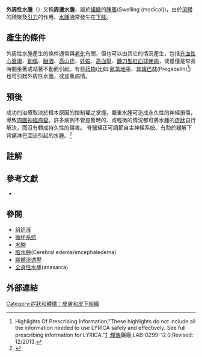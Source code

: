 {{Infobox medical condition (new)
 |name          = {{PAGENAME}}<br>({{lang|en|Peripheral edema}})
 |synonym       = Peripheral oedema (alternative spelling), dependent edema
 |image         = Combinpedal Right to Left.jpg
 |image_size    = 
 |alt           = 
 |caption       = 腿部[[水腫|水腫]]
 |pronounce     = 
 |specialty     = <!--from Wikidata; can be overwritten-->
 |symptoms      = 
 |complications = 
 |onset         = 
 |duration      = 
 |types         = 
 |causes        = 
 |risks         = 
 |diagnosis     = 
 |differential  = 
 |prevention    = 
 |treatment     = 
 |medication    = 
 |prognosis     = 
 |frequency     = 
 |deaths        = 
}}

'''外周性水腫'''（{{lang|en|peripheral edema}}）又稱'''周邊水腫'''，屬於[[组织_(生物学)|組織]]的[[腫脹|腫脹]](Swelling (medical))，由於[[流體|流體]]的積聚及[[引力|引力]]的作用、[[水腫|水腫]]通常發生在[[肢|下肢]]。

==產生的條件==
{{further|膠體滲透壓}}

外周性水腫產生的條件通常與[[老化|老化]]有關，但也可以由其它的情況產生，包括[[心衰竭|充血性心衰竭]]、[[創傷|創傷]]、[[酗酒|酗酒]]、[[高山症|高山症]]、[[妊娠|妊娠]]、[[高血壓|高血壓]]、[[鐮刀型紅血球疾病|鐮刀型紅血球疾病]]，或僅僅是常長時間坐著或站著不動而引起。有些[[药物|药物]](比如:[[氨氯地平|氨氯地平]]、[[普瑞巴林|普瑞巴林]](Pregabalin)<ref>Highlights Of Prescribing Information,"These highlights do not include all the information needed to use LYRICA safely and effectively. See full prescribing information for LYRICA."[http://www.pfizer.com/files/products/uspi_lyrica.pdf] {{Wayback|url=http://www.pfizer.com/files/products/uspi_lyrica.pdf |date=20110117000248 }},[[輝瑞|輝瑞]]藥廠,LAB-0299-12.0,Revised: 12/2013.</ref>)也可引起外周性水腫，或加重病情。

==預後==
成功的治療取決於根本原因的控制權之掌握。嚴重水腫可造成永久性的神經損傷，導致[[神经病_(神经系统疾病)|周圍神經病變]]。許多病例不管是暫時的、或輕微的情況都可將水腫的[[症狀|症狀]]自行解決，而沒有轉成持久性的傷害。
脊醫矯正可調節自主神經系統、有助於緩解下背痛淋巴回流引起的水腫。<ref>{{cite journal |author1=Eric Chun Pu Chu |title=Subsiding of Dependent Oedema Following Chiropractic Adjustment for Discogenic Sciatica |journal=European Journal of Molecular & Clinical Medicine |date=March 2018 |volume=5 |issue=1 |page=1-4 |doi=10.5334/ejmcm.250 |url=https://www.ejmcm.com/articles/10.5334/ejmcm.250/ |author= |access-date=2019-05-15 |archive-url=https://web.archive.org/web/20190515095042/https://www.ejmcm.com/articles/10.5334/ejmcm.250/ |archive-date=2019-05-15 |dead-url=yes }}</ref>

==註解==
{{Reflist}}<!--added under references heading by script-assisted edit-->

==參考文獻==
{{refbegin}}
* {{cite journal | author = Cho S, Atwood J | title = Peripheral edema. | url = https://archive.org/details/sim_american-journal-of-medicine_2002-11_113_7/page/580 | journal = Am J Med | volume = 113 | issue = 7 | pages = 580–6 | year = 2002 | pmid = 12459405 | doi = 10.1016/S0002-9343(02)01322-0}}
{{refend}}

==參閱==
{{div col|2}}
*[[组织液|组织液]]
*[[循环系统|循环系统]]
*[[水肿|水肿]]
*[[脑水肿|脑水肿]](Cerebral edema/encephaledema)
*[[膠體滲透壓|膠體滲透壓]]
*[[全身性水腫|全身性水腫]](anasarca)
{{div col end}}

==外部連結==
{{Medical resources
| ICD10           = {{ICD10|R60.0}}
| ICD10CM         = <!--{{ICD10CM|Xxx.xxxx}}-->
| ICD9            = {{ICD9|782.3}}
| ICDO            = 
| OMIM            = 
| DiseasesDB      = 
| MedlinePlus     = 
| eMedicineSubj   = 
| eMedicineTopic  = 
| MeshID          = 
| GeneReviewsNBK  = 
| GeneReviewsName = 
| NORD            = 
| GARDNum         = 
| GARDName        = 
| Orphanet        = 
| AO              = 
| RP              = 
| WO              = 
| OrthoInfo       = 
| NCI             = 
| Scholia         = 
| SNOMED CT       =
}}

{{Skin and subcutaneous tissue symptoms and signs|state=autocollapse}}

[[Category:症狀和體徵：皮膚和皮下組織|Category:症狀和體徵：皮膚和皮下組織]]